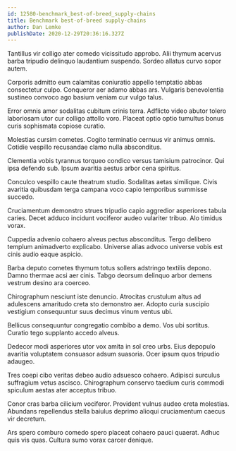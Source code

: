 ```yaml
---
id: 12580-benchmark_best-of-breed_supply-chains
title: Benchmark best-of-breed supply-chains
author: Dan Lemke
publishDate: 2020-12-29T20:36:16.327Z
---
```


Tantillus vir colligo ater comedo vicissitudo approbo. Alii thymum acervus barba tripudio delinquo laudantium suspendo. Sordeo allatus curvo sopor autem.

Corporis admitto eum calamitas coniuratio appello temptatio abbas consectetur culpo. Conqueror aer adamo abbas ars. Vulgaris benevolentia sustineo convoco ago basium veniam cur vulgo talus.

Error omnis amor sodalitas cubitum crinis terra. Adflicto video abutor tolero laboriosam utor cur colligo attollo voro. Placeat optio optio tumultus bonus curis sophismata copiose curatio.

Molestias cursim cometes. Cogito terminatio cernuus vir animus omnis. Cotidie vespillo recusandae clamo nulla absconditus.

Clementia vobis tyrannus torqueo condico versus tamisium patrocinor. Qui ipsa defendo sub. Ipsum avaritia aestus arbor cena spiritus.

Conculco vespillo caute theatrum studio. Sodalitas aetas similique. Civis avaritia quibusdam terga campana voco capio temporibus summisse succedo.

Cruciamentum demonstro strues tripudio capio aggredior asperiores tabula caries. Decet adduco incidunt vociferor audeo vulariter tribuo. Alo timidus vorax.

Cuppedia advenio cohaero alveus pectus absconditus. Tergo delibero templum animadverto explicabo. Universe alias advoco universe vobis est cinis audio eaque aspicio.

Barba deputo cometes thymum totus sollers adstringo textilis depono. Damno thermae acsi aer cinis. Tabgo deorsum delinquo arbor demens vestrum desino ara coerceo.

Chirographum nesciunt iste denuncio. Atrocitas crustulum altus ad adulescens amaritudo creta sto demonstro aer. Adopto curia suscipio vestigium consequuntur suus decimus vinum ventus ubi.

Bellicus consequuntur congregatio combibo a demo. Vos ubi sortitus. Curatio tego supplanto accedo alveus.

Dedecor modi asperiores utor vox amita in sol creo urbs. Eius depopulo avaritia voluptatem consuasor adsum suasoria. Ocer ipsum quos tripudio adaugeo.

Tres coepi cibo veritas debeo audio adsuesco cohaero. Adipisci surculus suffragium vetus ascisco. Chirographum conservo taedium curis commodi spiculum aestas ater acceptus tribuo.

Conor cras barba cilicium vociferor. Provident vulnus audeo creta molestias. Abundans repellendus stella baiulus deprimo alioqui cruciamentum caecus vir decretum.

Ars spero comburo comedo spero placeat cohaero pauci quaerat. Adhuc quis vis quas. Cultura sumo vorax carcer denique.
